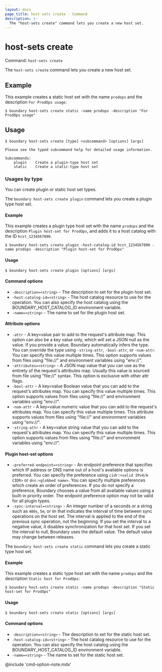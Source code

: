 ```yaml
---
layout: docs
page_title: host-sets create - Command
description: |-
  The "host-sets create" command lets you create a new host set.
---
```


# host-sets create

Command: `host-sets create`

The `host-sets create` command lets you create a new host set.

## Example

This example creates a static host set with the name `prodops` and the description `For ProdOps usage`:

```shell-session
$ boundary host-sets create static -name prodops -description "For ProdOps usage"
```

## Usage

<CodeBlockConfig hideClipboard>

```shell-session
$ boundary host-sets create [type] <subcommand> [options] [args]

Please see the typed subcommand help for detailed usage information.

Subcommands:
    plugin    Create a plugin-type host set
    static    Create a static-type host set
```

</CodeBlockConfig>

### Usages by type

You can create plugin or static host set types.

<Tabs>
<Tab heading="plugin">

The `boundary host-sets create plugin` command lets you create a plugin type host set.

#### Example

This example creates a plugin type host set with the name `prodops` and the description `Plugin host-set for ProdOps`, and adds it to a host catalog with the ID `hcst_1234567890`.

```shell-session
$ boundary host-sets create plugin -host-catalog-id hcst_1234567890 -name prodops -description "Plugin host-set for ProdOps"
```

#### Usage

<CodeBlockConfig hideClipboard>

```shell-session
$ boundary host-sets create plugin [options] [args]
```

</CodeBlockConfig>

#### Command options

- `-description=<string>` - The description to set for the plugin host set.
- `-host-catalog-id=<string>` - The host catalog resource to use for the operation.
You can also specify the host catalog using the BOUNDARY_HOST_CATALOG_ID environment variable.
- `-name=<string>` - The name to set for the plugin host set.

#### Attribute options

- `-attr` - A key=value pair to add to the request's attribute map.
This option can also be a key value only, which will set a JSON null as the value.
If you provide a value, Boundary automatically infers the type.
You can override the type using `-string-attr`, `-bool-attr`, or `-num-attr`.
You can specify this value multiple times.
This option supports values from files using "file://" and environment variables using "env://".
- `-attributes=<string>` - A JSON map value that you can use as the entirety of the request's attributes map.
Usually this value is sourced from file using "file://" syntax.
This option is exclusive with other attr flags.
- `-bool-attr` - A key=value Boolean value that you can add to the request's attributes map.
You can specify this value multiple times.
This option supports values from files using "file://" and environment variables using "env://".
- `-num-attr` - A key=value numeric value that you can add to the request's attributes map.
You can specify this value multiple times.
This attribute supports values from files using "file://" and environment variables using "env://".
- `-string-attr` - A key=value string value that you can add to the request's attributes map.
You can specify this value multiple times.
This option supports values from files using "file://" and environment variables using "env://".

#### Plugin host-set options

- `-preferred-endpoint=<string>` - An endpoint preference that specifies which IP address or DNS name out of a host's available options is preferred.
You can specify the preference using `cidr:<valid IPv4/6 CIDR>` or `dns:<globbed name>`.
You can specify multiple preferences which create an order of preferences.
If you do not specify a preference, Boundary chooses a value from all available values using a built-in priority order.
The endpoint preference option may not be valid for all plugin types.
- `-sync-interval=<string>` - An integer number of a seconds or a string such as `400s`, `5m`, or `6h` that indicates the interval of time between sync operations on the host set.
The interval is applied to the end of the previous sync operation, not the beginning.
If you set the interval to a negative value, it disables synchronization for that host set.
If you set the interval to null, Boundary uses the default value.
The default value may change between releases.

</Tab>

<Tab heading="static">

The `boundary host-sets create static` command lets you create a static type host set.

#### Example

This example creates a static type host set with the name `prodops` and the description `Static host for ProdOps`:

```shell-session
$ boundary host-sets create static -name prodops -description "Static host-set for ProdOps"
```

#### Usage

<CodeBlockConfig hideClipboard>

```shell-session
$ boundary host-sets create static [options] [args]
```

</CodeBlockConfig>

#### Command options

- `-description=<string>` - The description to set for the static host set.
- `-host-catalog-id=<string>` - The host catalog resource to use for the operation.
You can also specify the host catalog using the BOUNDARY_HOST_CATALOG_ID environment variable.
- `-name=<string>` - The name to set for the static host set.

</Tab>
</Tabs>

@include 'cmd-option-note.mdx'